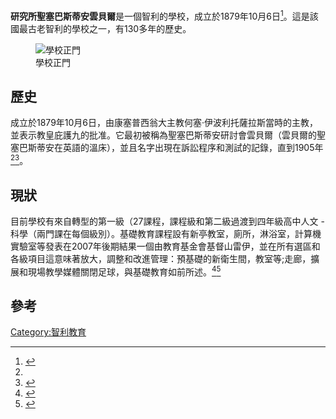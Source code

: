 {{多個問題|
{{Roughtranslation|time=2017-01-03}}
{{Dead end|time=2016-12-16T13:40:12+00:00}}
{{Orphan|time=2016-12-16T13:40:12+00:00}}
}}
'''研究所聖塞巴斯蒂安雲貝爾'''是一個智利的學校，成立於1879年10月6日<ref name="sansebastianyumbel.cl">{{cite web |url=http://www.sansebastianyumbel.cl/wp/?page_id=15 |title=存档副本 |accessdate=2016-11-23 |deadurl=yes |archiveurl=https://web.archive.org/web/20170730220737/http://www.sansebastianyumbel.cl/wp/?page_id=15 |archivedate=2017-07-30 }}</ref>。這是該國最古老智利的學校之一，有130多年的歷史。

[[File:Instituto_San_Sebastian_Yumbel.jpg|學校正門]]

== 歷史 ==
成立於1879年10月6日，由康塞普西翁大主教何塞·伊波利托薩拉斯當時的主教，並表示教皇庇護九的批准。它最初被稱為聖塞巴斯蒂安研討會雲貝爾（雲貝爾的聖塞巴斯蒂安在英語的溫床），並且名字出現在訴訟程序和測試的記錄，直到1905年<ref name="sansebastianyumbel.cl"/><ref>{{cite web |url=http://www.sansebastianyumbel.cl/wp/ |title=存档副本 |accessdate=2017-07-30 |deadurl=yes |archiveurl=https://web.archive.org/web/20170730220119/http://www.sansebastianyumbel.cl/wp/ |archivedate=2017-07-30 }}</ref>。

== 現狀 ==
目前學校有來自轉型的第一級（27課程，課程級和第二級過渡到四年級高中人文 - 科學（兩門課在每個級別）。基礎教育課程設有新亭教室，廁所，淋浴室，計算機實驗室等發表在2007年後期結果一個由教育基金會基督山雷伊，並在所有選區和各級項目這意味著放大，調整和改進管理：預基礎的新衛生間，教室等;走廊，擴展和現場教學媒體關閉足球，與基礎教育如前所述。<ref>{{Cite web |url=http://www.sansebastianyumbel.cl/wp/?cat=7 |title=存档副本 |accessdate=2016-11-21 |archiveurl=https://web.archive.org/web/20161113124135/http://www.sansebastianyumbel.cl/wp/?cat=7 |archivedate=2016-11-13 |deadurl=yes }}</ref><ref>{{Cite web |url=http://www.sansebastianyumbel.cl/wp/?cat=6 |title=存档副本 |accessdate=2016-11-21 |archiveurl=https://web.archive.org/web/20161113123046/http://www.sansebastianyumbel.cl/wp/?cat=6 |archivedate=2016-11-13 |deadurl=yes }}</ref>

== 參考 ==
{{Reflist}}
[[Category:智利教育|Category:智利教育]]